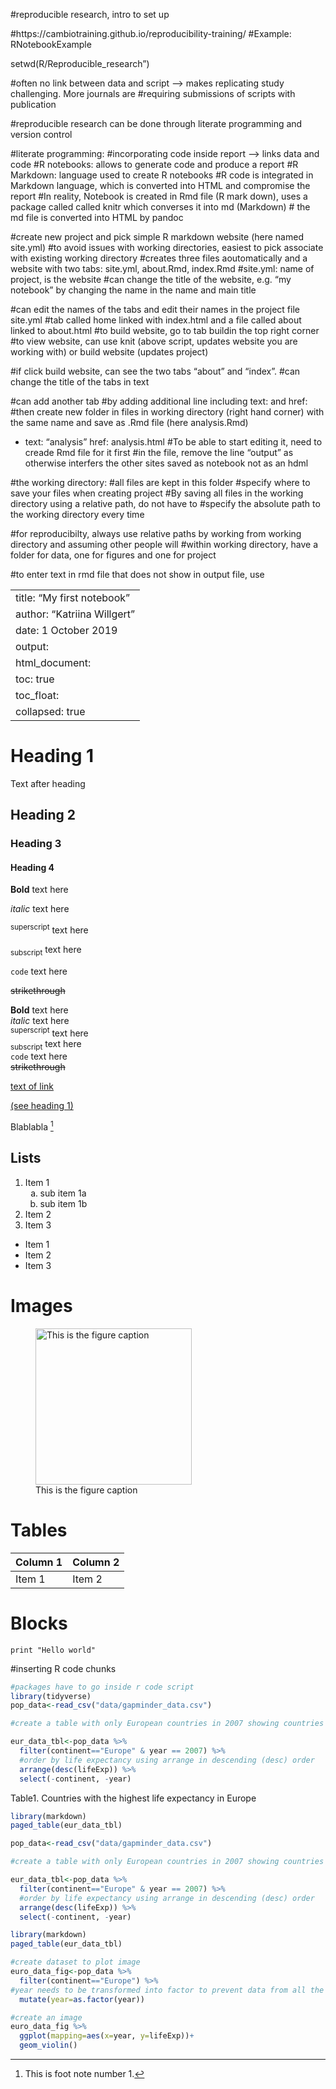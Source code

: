 #reproducible research, intro to set up

#https://cambiotraining.github.io/reproducibility-training/
#Example: RNotebookExample


setwd(R/Reproducible_research")

#often no link between data and script --> makes replicating study challenging. More journals are
#requiring submissions of scripts with publication

#reproducible research can be done through literate programming and version control

#literate programming:
#incorporating code inside report --> links data and code
#R notebooks: allows to generate code and produce a report
#R Markdown: language used to create R notebooks
#R code is integrated in Markdown language, which is converted into HTML and compromise the report
#In reality, Notebook is created in Rmd file (R mark down), uses a package called called knitr which converses it into md (Markdown)
# the md file is converted into HTML by pandoc

#create new project and pick simple R markdown website (here named site.yml)
#to avoid issues with working directories, easiest to pick associate with existing working directory
#creates three files aoutomatically and a website with two tabs: site.yml, about.Rmd, index.Rmd
#site.yml: name of project, is the website
#can change the title of the website, e.g. "my notebook" by changing the name in the name and main title 

#can edit the names of the tabs and edit their names in the project file site.yml
#tab called home linked with index.html and a file called about linked to about.html
#to build website, go to tab buildin  the top right corner
#to view website, can use knit (above script, updates website you are working with) or build website (updates project)

#if click build website, can see the two tabs "about" and "index". 
#can change the title of the tabs in text

#can add another tab
#by adding additional line including text: and href:
#then create new folder in files in working directory (right hand corner) with the same name and save as .Rmd file (here analysis.Rmd)

- text: "analysis"
href: analysis.html
#To be able to start editing it, need to creade Rmd file for it first
#in the file, remove the line "output" as otherwise interfers the other sites saved as notebook not as an hdml

#the working directory:
#all files are kept in this folder
#specify where to save your files when creating project
#By saving all files in the working directory using a relative path, do not have to
#specify the absolute path to the working directory every time

#for reproducibilty, always use relative paths by working from working directory and assuming other people will
#within working directory, have a folder for data, one for figures and one for project

#to enter text in rmd file that does not show in output file, use <!--enter text here-->

<!--1.the main heading (Title, author, date) between --- ... ---
quotation marks not required for text

2. Headings: add # followed by a space, one hash is the biggest heading, the more hashes the smaller headings

3. text after  heading-->

---
title: "My first notebook"
author: "Katriina Willgert"
date: 1 October 2019
output:
  html_document:
    toc: true
    toc_float:
      collapsed: true
---

<!--above includes table of content (toc), collapsed=true allows sub headings to collapse-->

# Heading 1 {#Head1}

Text after heading

## Heading 2

### Heading 3

#### Heading 4 

<!--To manipulate text font features, use below with text within-->
<!--if want a new line, either need to use double enter or two spaces at end of line-->

**Bold** text here
  
*italic* text here
  
^superscript^ text here
  
~subscript~ text here

`code` text here

~~strikethrough~~

**Bold** text here  
*italic* text here  
^superscript^ text here  
~subscript~ text here  
`code` text here  
~~strikethrough~~

<!--link to website: enter text that want to appear in blue in square brackets, followed by website link in brackets-->

[text of link](http://rpubs.com/JMcMurry/534236) 

<!--if want to refer to another heading, need to give headings a reference ID by using curly breackets, followed by hash and heading ID using hash.
To refer to it, add text in curly brackets followed by #heading ID in brackets-->


[(see heading 1)](#Head1)

<!--can also make a footnote-->

Blablabla [^1]

[^1]: This is foot note number 1.

## Lists

1. Item 1  
<!--to add sub item enter 4 spaces before-->
    a. sub item 1a
    b. sub item 1b
2. Item 2
3. Item 3

<!--for bulletet points, use asterix-->

* Item 1
* Item 2
* Item 3

<!--insert images-->

# Images
<!--advisable to save all images in an img folder in working directory. Cal click new folder in files tab-->
<!--to add image, use ! followed by figure aption in square brackets and then relative path in the brackets with name of image and type of image file. No spaces allowed in image name path
specify size if want to in curly brackets-->


![This is the figure caption](img/2013-07-12Llamas,alpacasyguanacos088.jpg){width=250px}

# Tables
<!-- write content of table inside straigh line, where each column heading seperated by straight line. However, markdown not ideal for creating tables manually-->

| Column 1 | Column 2 |
|----------|----------|
| Item 1   | Item 2   |

# Blocks

<!--use back ticks to create blocks-->
```
print "Hello world"

```

#inserting R code chunks
<!--at top bar, c+ sign allowing to add insert which specifies the code is in r, can be done manually (without hash tags)
#```{r}
#...enter code here...
#```-->

<!--create a new data folder into working directory, then download script in console once in the data folder using following link download.file(url="https://github.com/cambiotraining/reproducibility-training/blob/master/data/gapminder_data.csv", destfile="data/gapminder_data.csv")-->



```{r}
#packages have to go inside r code script
library(tidyverse)
pop_data<-read_csv("data/gapminder_data.csv")

#create a table with only European countries in 2007 showing countries with largest life expectancy first

eur_data_tbl<-pop_data %>% 
  filter(continent=="Europe" & year == 2007) %>% 
  #order by life expectancy using arrange in descending (desc) order 
  arrange(desc(lifeExp)) %>% 
  select(-continent, -year)

```

<!-- to display table-->

Table1. Countries with the highest life expectancy in Europe

```{r}
library(markdown)
paged_table(eur_data_tbl)
```


<!-- by default any message or warning in your R script will be displayed, such as packages installed.
to remove these messages, use chunk options
include=FALSE do not display the code and results in the page knitted. The R code however still runs and therefore the variable or results in this code chunk can be used by the other chunks
echo-=FALSE does not display the code but it displays the results in the rendered file
message=FALSE does not display an message that are generated by the code chunk in the rendered file
warning=FALSE does not display warning that are generated by rendered file-->

```{r include=FALSE}
pop_data<-read_csv("data/gapminder_data.csv")

#create a table with only European countries in 2007 showing countries with largest life expectancy first

eur_data_tbl<-pop_data %>% 
  filter(continent=="Europe" & year == 2007) %>% 
  #order by life expectancy using arrange in descending (desc) order 
  arrange(desc(lifeExp)) %>% 
  select(-continent, -year)
```

```{r echo=FALSE}
library(markdown)
paged_table(eur_data_tbl)
```



```{r}
#create dataset to plot image
euro_data_fig<-pop_data %>% 
  filter(continent=="Europe") %>% 
#year needs to be transformed into factor to prevent data from all the years be avarages
  mutate(year=as.factor(year))
```

```{r fig.cap="life expectancy in Europe"}
#create an image
euro_data_fig %>% 
  ggplot(mapping=aes(x=year, y=lifeExp))+
  geom_violin()

```

